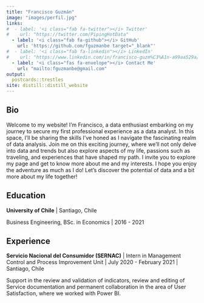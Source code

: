 ```yaml
---
title: "Francisco Guzmán"
image: "images/perfil.jpg"
links:
#  - label: '<i class="fab fa-twitter"></i> Twitter'
#    url: "https://twitter.com/PipingHotData"
  - label: '<i class="fab fa-github"></i> GitHub'
    url: 'https://github.com/fguzmanbe target="_blank"'
#  - label: '<i class="fab fa-linkedin"></i> LinkedIn'
#    url: "https://www.linkedin.com/in/francisco-guzm%C3%A1n-a99aa529a/"
  - label: '<i class="fas fa-envelope"></i> Contact Me'
    url: "mailto:fguzmanbe@gmail.com" 
output:
  postcards::trestles
site: distill::distill_website
---
```

 
## Bio

Welcome to my website! I'm Francisco, a data enthusiast embarking on my journey to secure my first professional experience as a data analyst. In this space, I'll be sharing the skills I've honed as I navigate the fascinating realm of data analysis. Join me on this exciting journey, where we'll not only delve into data and trends but also explore aspects of my life, passions such as traveling, and experiences that have shaped my path. I invite you to explore my page and get to know more about me and my interests. I hope you enjoy the adventure as much as I do! Let's discover the potential of data and a bit more about my life together!

## Education

**University of Chile** | Santiago, Chile

Business Engineering, BSc. in Economics | 2016 - 2021

## Experience

**Servicio Nacional del Consumidor (SERNAC)** | Intern in Management Control and Process Improvement Unit | July 2020 - February 2021 | Santiago, Chile

Support in the review and validation of indicators, review and editing of Service documentation and permanent collaboration in the area of User Satisfaction, where we worked with Power BI.


